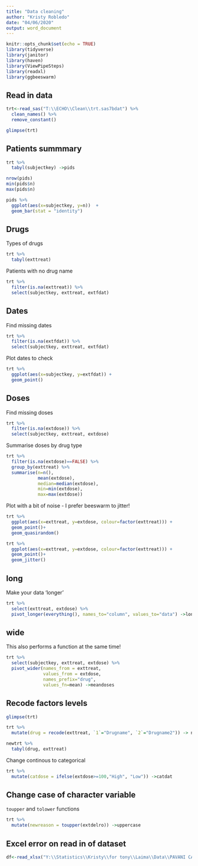 ```yaml
---
title: "Data cleaning"
author: "Kristy Robledo"
date: "04/06/2020"
output: word_document
---
```


```r
knitr::opts_chunk$set(echo = TRUE)
library(tidyverse)
library(janitor)
library(haven)
library(ViewPipeSteps)
library(readxl)
library(ggbeeswarm)
```

## Read in data

```r
trt<-read_sas("T:\\ECHO\\Clean\\trt.sas7bdat") %>%
  clean_names() %>%
  remove_constant()

glimpse(trt)
```

## Patients summmary

```r

trt %>%
  tabyl(subjectkey) ->pids

nrow(pids)
min(pids$n)
max(pids$n)

pids %>%
  ggplot(aes(x=subjectkey, y=n))  +
  geom_bar(stat = "identity")
```

## Drugs

Types of drugs

```r
trt %>%
  tabyl(exttreat)
```

Patients with no drug name

```r
trt %>%
  filter(is.na(exttreat)) %>%
  select(subjectkey, exttreat, extfdat)
```


## Dates

Find missing dates

```r
trt %>%
  filter(is.na(extfdat)) %>%
  select(subjectkey, exttreat, extfdat)
```

Plot dates to check 

```r
trt %>%
  ggplot(aes(x=subjectkey, y=extfdat)) +
  geom_point()
```

## Doses

Find missing doses

```r
trt %>%
  filter(is.na(extdose)) %>%
  select(subjectkey, exttreat, extdose)

```

Summarise doses by drug type

```r
trt %>%
  filter(is.na(extdose)==FALSE) %>%
  group_by(exttreat) %>%
  summarise(n=n(), 
            mean(extdose), 
            median=median(extdose),
            min=min(extdose), 
            max=max(extdose))
```

Plot with a bit of noise - I prefer beeswarm to jitter!

```r
trt %>%
  ggplot(aes(x=exttreat, y=extdose, colour=factor(exttreat))) +
  geom_point()+
  geom_quasirandom()

trt %>%
  ggplot(aes(x=exttreat, y=extdose, colour=factor(exttreat))) +
  geom_point()+
  geom_jitter()

```

## long

Make your data 'longer'

```r
trt %>%
  select(exttreat, extdose) %>%
  pivot_longer(everything(), names_to="column", values_to="data") ->long
```


## wide

This also performs a function at the same time!

```r
trt %>%
  select(subjectkey, exttreat, extdose) %>%
  pivot_wider(names_from = exttreat, 
              values_from = extdose, 
              names_prefix="drug",
              values_fn=mean) ->meandoses
```


## Recode factors levels

```r
glimpse(trt)

trt %>%
  mutate(drug = recode(exttreat, `1`="Drugname", `2`="Drugname2")) -> newtrt

newtrt %>%
  tabyl(drug, exttreat)

```

Change continous to categorical

```r


trt %>%
  mutate(catdose = ifelse(extdose>=100,"High", "Low")) ->catdat

```


## Change case of character variable

`toupper` and `tolower` functions

```r
trt %>%
  mutate(newreason = toupper(extdelro)) ->uppercase
```




## Excel error on read in of dataset

```r

df<-read_xlsx("Y:\\Statistics\\Kristy\\for tony\\Laima\\Data\\PAVANI CADMS 20171031.xlsx", sheet = "FinalData")

```

